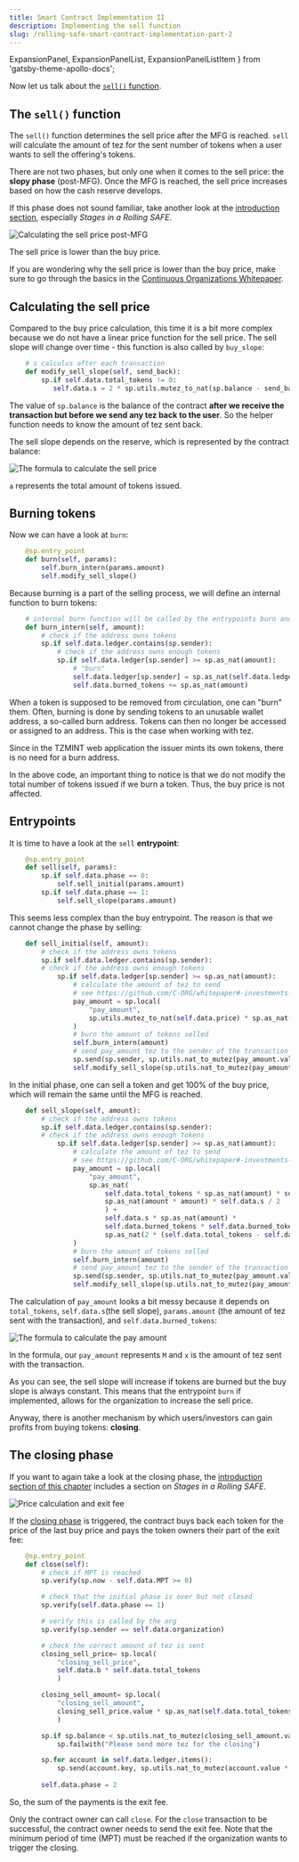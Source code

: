```yaml
---
title: Smart Contract Implementation II
description: Implementing the sell function
slug: /rolling-safe-smart-contract-implementation-part-2
---
```



  ExpansionPanel,
  ExpansionPanelList,
  ExpansionPanelListItem
} from 'gatsby-theme-apollo-docs';

Now let us talk about the [`sell()` function](https://github.com/C-ORG/whitepaper#sell-calculus).

## The `sell()` function

The `sell()` function determines the sell price after the MFG is reached. `sell` will calculate the amount of tez for the sent number of tokens when a user wants to sell the offering's tokens.

There are not two phases, but only one when it comes to the sell price: the **slopy phase** (post-MFG). Once the MFG is reached, the sell price increases based on how the cash reserve develops.

<HighlightBox type="tip">

If this phase does not sound familiar, take another look at the [introduction section](./what-is-a-rolling-safe), especially _Stages in a Rolling SAFE_.

</HighlightBox>

![Calculating the sell price post-MFG](/images/sell-calculus.png)

The sell price is lower than the buy price.

<HighlightBox type="info">

If you are wondering why the sell price is lower than the buy price, make sure to go through the basics in the [Continuous Organizations Whitepaper](https://github.com/C-ORG/whitepaper).

</HighlightBox>

## Calculating the sell price

Compared to the buy price calculation, this time it is a bit more complex because we do not have a linear price function for the sell price. The sell slope will change over time - this function is also called by `buy_slope`:

```python
    # s calculus after each transaction
    def modify_sell_slope(self, send_back):
        sp.if self.data.total_tokens != 0:
           self.data.s = 2 * sp.utils.mutez_to_nat(sp.balance - send_back) / (self.data.total_tokens * self.data.total_tokens)
```

The value of `sp.balance` is the balance of the contract __after we receive the transaction but before we send any tez back to the user__. So the helper function needs to know the amount of tez sent back.

The sell slope depends on the reserve, which is represented by the contract balance:

![The formula to calculate the sell price](images/sell-calculus-formula-3.png)

`a` represents the total amount of tokens issued.

## Burning tokens

Now we can have a look at `burn`:

```python
    @sp.entry_point
    def burn(self, params):
        self.burn_intern(params.amount)
        self.modify_sell_slope()
```

Because burning is a part of the selling process, we will define an internal function to burn tokens:

```python          
    # internal burn function will be called by the entrypoints burn and sell
    def burn_intern(self, amount):
        # check if the address owns tokens
        sp.if self.data.ledger.contains(sp.sender):
            # check if the address owns enough tokens
            sp.if self.data.ledger[sp.sender] >= sp.as_nat(amount):
                # "burn"
                self.data.ledger[sp.sender] = sp.as_nat(self.data.ledger[sp.sender] - sp.as_nat(amount))
                self.data.burned_tokens += sp.as_nat(amount)
```

<ExpansionPanel title="What is understood by burning tokens? ">

When a token is supposed to be removed from circulation, one can "burn" them. Often, burning is done by sending tokens to an unusable wallet address, a so-called burn address. Tokens can then no longer be accessed or assigned to an address. This is the case when working with tez.

Since in the TZMINT web application the issuer mints its own tokens, there is no need for a burn address.

</ExpansionPanel>

In the above code, an important thing to notice is that we do not modify the total number of tokens issued if we burn a token. Thus, the buy price is not affected.

## Entrypoints

It is time to have a look at the `sell` **entrypoint**:

```python
    @sp.entry_point
    def sell(self, params):
        sp.if self.data.phase == 0:
            self.sell_initial(params.amount)
        sp.if self.data.phase == 1:
            self.sell_slope(params.amount)
```

This seems less complex than the buy entrypoint. The reason is that we cannot change the phase by selling:

```python
    def sell_initial(self, amount):
        # check if the address owns tokens
        sp.if self.data.ledger.contains(sp.sender):
        # check if the address owns enough tokens
            sp.if self.data.ledger[sp.sender] >= sp.as_nat(amount):
                # calculate the amount of tez to send
                # see https://github.com/C-ORG/whitepaper#-investments---sell
                pay_amount = sp.local(
                    "pay_amount", 
                    sp.utils.mutez_to_nat(self.data.price) * sp.as_nat(amount)
                )
                # burn the amount of tokens selled
                self.burn_intern(amount)
                # send pay_amount tez to the sender of the transaction
                sp.send(sp.sender, sp.utils.nat_to_mutez(pay_amount.value))
                self.modify_sell_slope(sp.utils.nat_to_mutez(pay_amount.value))
```

In the initial phase, one can sell a token and get 100% of the buy price, which will remain the same until the MFG is reached.

```python
    def sell_slope(self, amount):
        # check if the address owns tokens
        sp.if self.data.ledger.contains(sp.sender):
        # check if the address owns enough tokens
            sp.if self.data.ledger[sp.sender] >= sp.as_nat(amount):
                # calculate the amount of tez to send
                # see https://github.com/C-ORG/whitepaper#-investments---sell
                pay_amount = sp.local(
                    "pay_amount", 
                    sp.as_nat(
                        self.data.total_tokens * sp.as_nat(amount) * self.data.s - 
                        sp.as_nat(amount * amount) * self.data.s / 2 
                        ) + 
                        self.data.s * sp.as_nat(amount) * 
                        self.data.burned_tokens * self.data.burned_tokens /
                        sp.as_nat(2 * (self.data.total_tokens - self.data.burned_tokens) )
                )
                # burn the amount of tokens selled
                self.burn_intern(amount)
                # send pay_amount tez to the sender of the transaction
                sp.send(sp.sender, sp.utils.nat_to_mutez(pay_amount.value))
                self.modify_sell_slope(sp.utils.nat_to_mutez(pay_amount.value))
```

The calculation of `pay_amount` looks a bit messy because it depends on `total_tokens`, `self.data.s`(the sell slope), `params.amount` (the amount of tez sent with the transaction), and `self.data.burned_tokens`:

![The formula to calculate the pay amount](images/sell-calculus-formula-7.png)

In the formula, our `pay_amount` represents `M` and `x` is the amount of tez sent with the transaction.

As you can see, the sell slope will increase if tokens are burned but the buy slope is always constant. This means that the entrypoint `burn` if implemented, allows for the organization to increase the sell price.

Anyway, there is another mechanism by which users/investors can gain profits from buying tokens: __closing__.

## The closing phase

<HighlightBox type="tip">

If you want to again take a look at the closing phase, the [introduction section of this chapter](./what-is-a-rolling-safe) includes a section on _Stages in a Rolling SAFE_.

</HighlightBox>

![Price calculation and exit fee](/images/exit_fee.png)

If the [closing phase](https://github.com/C-ORG/whitepaper#closing) is triggered, the contract buys back each token for the price of the last buy price and pays the token owners their part of the exit fee:

```python
    @sp.entry_point
    def close(self):
        # check if MPT is reached
        sp.verify(sp.now - self.data.MPT >= 0)

        # check that the initial phase is over but not closed
        sp.verify(self.data.phase == 1)

        # verify this is called by the org
        sp.verify(sp.sender == self.data.organization)

        # check the correct amount of tez is sent
        closing_sell_price= sp.local(
            "closing_sell_price",
            self.data.b * self.data.total_tokens
            )

        closing_sell_amount= sp.local(
            "closing_sell_amount",
            closing_sell_price.value * sp.as_nat(self.data.total_tokens - self.data.burned_tokens)
            )

        sp.if sp.balance < sp.utils.nat_to_mutez(closing_sell_amount.value):
            sp.failwith("Please send more tez for the closing")

        sp.for account in self.data.ledger.items():
            sp.send(account.key, sp.utils.nat_to_mutez(account.value * closing_sell_price.value))
        
        self.data.phase = 2

```

So, the sum of the payments is the exit fee.

Only the contract owner can call `close`. For the `close` transaction to be successful, the contract owner needs to send the exit fee. Note that the minimum period of time (MPT) must be reached if the organization wants to trigger the closing.
